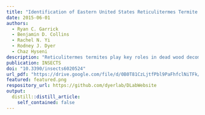 ```yaml
---
title: "Identification of Eastern United States Reticulitermes Termite Species via PCR-RFLP, Assessed Using Training and Test Data"
date: 2015-06-01
authors:
  - Ryan C. Garrick
  - Benjamin D. Collins
  - Rachel N. Yi
  - Rodney J. Dyer
  - Chaz Hyseni
description: "Reticulitermes termites play key roles in dead wood decomposition and nutrient cycling in forests. They also damage man-made structures, resulting in considerable economic loss. In the eastern United States, five species (R. flavipes, R. virginicus, R. nelsonae, R. hageni and R. malletei) have overlapping ranges and are difficult to distinguish morphologically. Here we present a molecular tool for species identification. It is based on polymerase chain reaction (PCR) amplification of a section of the mitochondrial cytochrome oxidase subunit II gene, followed by a three-enzyme restriction fragment length polymorphism (RFLP) assay, with banding patterns resolved via agarose gel electrophoresis. The assay was designed using a large set of training data obtained from a public DNA sequence database, then evaluated using an independent test panel of Reticulitermes from the Southern Appalachian Mountains, for which species assignments were determined via phylogenetic comparison to reference sequences. After refining the interpretive framework, the PCR-RFLP assay was shown to provide accurate identification of four co-occurring species (the fifth species, R. hageni, was absent from the test panel, so accuracy cannot yet be extended to training data). The assay is cost- and time-efficient, and will help improve knowledge of Reticulitermes species distributions."
publication: INSECTS
doi: "10.3390/insects6020524"
url_pdf: "https://drive.google.com/file/d/0B0T81CzLjtfPbl9PaFhfclNiTFk/view"
featured: featured.png
respository_url: https://github.com/dyerlab/DLabWebsite
output:
  distill::distill_article:
    self_contained: false
---
```



